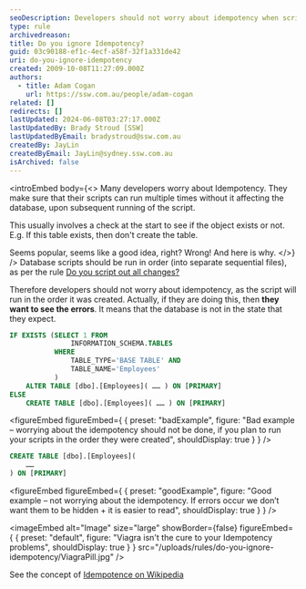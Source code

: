 ```yaml
---
seoDescription: Developers should not worry about idempotency when scripting database changes, as scripts should be run in order to ensure correct results and identify any errors that may occur.
type: rule
archivedreason:
title: Do you ignore Idempotency?
guid: 03c90188-ef1c-4ecf-a58f-32f1a331de42
uri: do-you-ignore-idempotency
created: 2009-10-08T11:27:09.000Z
authors:
  - title: Adam Cogan
    url: https://ssw.com.au/people/adam-cogan
related: []
redirects: []
lastUpdated: 2024-06-08T03:27:17.000Z
lastUpdatedBy: Brady Stroud [SSW]
lastUpdatedByEmail: bradystroud@ssw.com.au
createdBy: JayLin
createdByEmail: JayLin@sydney.ssw.com.au
isArchived: false
---
```


<introEmbed
  body={<>
Many developers worry about Idempotency. They make sure that their scripts can run multiple times without it affecting the database, upon subsequent running of the script.

This usually involves a check at the start to see if the object exists or not.
E.g. If this table exists, then don't create the table.

Seems popular, seems like a good idea, right? Wrong! And here is why.
  </>}
/>
Database scripts should be run in order (into separate sequential files), as per the rule [Do you script out all changes?](/script-out-all-changes)

Therefore developers should not worry about idempotency, as the script will run in the order it was created. Actually, if they are doing this, then **they want to see the errors**. It means that the database is not in the state that they expect.

```sql
IF EXISTS (SELECT 1 FROM
               INFORMATION_SCHEMA.TABLES
           WHERE
               TABLE_TYPE='BASE TABLE' AND
               TABLE_NAME='Employees'
           )
    ALTER TABLE [dbo].[Employees]( …… ) ON [PRIMARY]
ELSE
    CREATE TABLE [dbo].[Employees]( …… ) ON [PRIMARY]
```
<figureEmbed figureEmbed={ {
  preset: "badExample",
  figure: "Bad example – worrying about the idempotency should not be done, if you plan to run your scripts in the order they were created",
  shouldDisplay: true
} } />


```sql
CREATE TABLE [dbo].[Employees](
    ……
) ON [PRIMARY]
```
<figureEmbed figureEmbed={ {
  preset: "goodExample",
  figure: "Good example – not worrying about the idempotency. If errors occur we don’t want them to be hidden + it is easier to read",
  shouldDisplay: true
} } />



<imageEmbed
  alt="Image"
  size="large"
  showBorder={false}
  figureEmbed={ {
    preset: "default",
    figure: "Viagra isn't the cure to your Idempotency problems",
    shouldDisplay: true
  } }
  src="/uploads/rules/do-you-ignore-idempotency/ViagraPill.jpg"
/>


See the concept of [Idempotence on Wikipedia](http://en.wikipedia.org/wiki/Idempotence)
